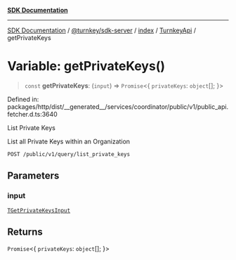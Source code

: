 [**SDK Documentation**](../../../../../../README.mdx)

***

[SDK Documentation](../../../../../../packages.mdx) / [@turnkey/sdk-server](../../../../README.mdx) / [index](../../../README.mdx) / [TurnkeyApi](../README.mdx) / getPrivateKeys

# Variable: getPrivateKeys()

> `const` **getPrivateKeys**: (`input`) => `Promise`\<\{ `privateKeys`: `object`[]; \}\>

Defined in: packages/http/dist/\_\_generated\_\_/services/coordinator/public/v1/public\_api.fetcher.d.ts:3640

List Private Keys

List all Private Keys within an Organization

`POST /public/v1/query/list_private_keys`

## Parameters

### input

[`TGetPrivateKeysInput`](../type-aliases/TGetPrivateKeysInput.mdx)

## Returns

`Promise`\<\{ `privateKeys`: `object`[]; \}\>
